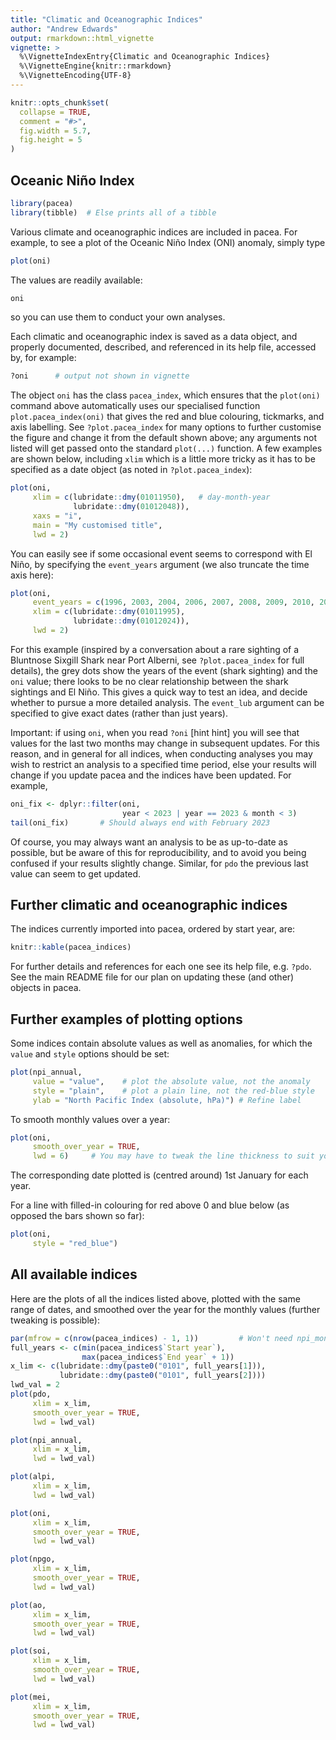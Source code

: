 ```yaml
---
title: "Climatic and Oceanographic Indices"
author: "Andrew Edwards"
output: rmarkdown::html_vignette
vignette: >
  %\VignetteIndexEntry{Climatic and Oceanographic Indices}
  %\VignetteEngine{knitr::rmarkdown}
  %\VignetteEncoding{UTF-8}
---
```


```r
knitr::opts_chunk$set(
  collapse = TRUE,
  comment = "#>",
  fig.width = 5.7,
  fig.height = 5
)
```

## Oceanic Niño Index

```r
library(pacea)
library(tibble)  # Else prints all of a tibble
```

Various climate and oceanographic indices are included in pacea. For example, to
see a plot of the Oceanic Niño Index (ONI) anomaly, simply type

```r
plot(oni)
```

The values are readily available:
```r
oni
```
so you can use them to conduct your own analyses.

Each climatic and oceanographic index is saved as a data
object, and properly documented, described, and referenced in its help file,
accessed by, for example:
```r
?oni      # output not shown in vignette
```

The object `oni` has the class `pacea_index`, which ensures that the `plot(oni)`
command above
automatically uses our specialised function `plot.pacea_index(oni)` that gives
the red and blue colouring, tickmarks, and axis labelling.
See `?plot.pacea_index`
for many options to further customise the figure and change it from the default
shown above; any arguments not listed will get passed onto the standard `plot(...)`
function. A few examples are shown below, including `xlim` which is a little more
tricky as it has to be specified as a date object (as noted in `?plot.pacea_index`):
```r
plot(oni,
     xlim = c(lubridate::dmy(01011950),   # day-month-year
              lubridate::dmy(01012048)),
     xaxs = "i",
     main = "My customised title",
     lwd = 2)
```

You can easily see if some occasional event seems to correspond with El Niño, by
specifying the `event_years` argument (we also truncate the time axis here):
```r
plot(oni,
     event_years = c(1996, 2003, 2004, 2006, 2007, 2008, 2009, 2010, 2014, 2016, 2017, 2019),
     xlim = c(lubridate::dmy(01011995),
              lubridate::dmy(01012024)),
     lwd = 2)
```

For this example (inspired by a conversation about a rare sighting of a Bluntnose
Sixgill Shark near Port Alberni, see `?plot.pacea_index` for full details),
the grey dots show the years of the event (shark sighting) and the `oni` value; there looks to be no clear relationship between the shark sightings and
El Niño. This gives a quick way to test an idea, and decide whether to pursue
a more detailed analysis. The `event_lub` argument can be specified to give
exact dates (rather than just years).

Important: if using `oni`, when you read `?oni` [hint hint] you will see that values for
the last two months may change in subsequent updates. For this reason, and in
general for all indices, when conducting analyses you may wish to restrict an
analysis to a specified time period, else your results will change if you update
pacea and the indices have been updated. For example,
```r
oni_fix <- dplyr::filter(oni,
                         year < 2023 | year == 2023 & month < 3)
tail(oni_fix)       # Should always end with February 2023
```
Of course, you may always want an analysis to be as up-to-date as possible, but be
aware of this for reproducibility, and to avoid you being confused if your results
slightly change. Similar, for `pdo` the previous last value can seem to get updated.

## Further climatic and oceanographic indices

The indices currently imported into pacea, ordered by start year, are:
```r
knitr::kable(pacea_indices)
```

For further details and references for each one see its help file,
e.g. `?pdo`. See the main README file for our plan on updating these (and other)
objects in pacea.

## Further examples of plotting options

Some indices contain absolute values as well as anomalies, for which the `value`
and `style` options should be set:
```r
plot(npi_annual,
     value = "value",    # plot the absolute value, not the anomaly
     style = "plain",    # plot a plain line, not the red-blue style
     ylab = "North Pacific Index (absolute, hPa)") # Refine label
```

To smooth monthly values over a year:
```r
plot(oni,
     smooth_over_year = TRUE,
     lwd = 6)     # You may have to tweak the line thickness to suit your figure
```

The corresponding date plotted is (centred around) 1st January for each year.

For a line with filled-in colouring for red above 0 and blue below (as opposed
the bars shown so far):
```r
plot(oni,
     style = "red_blue")
```

## All available indices

Here are the plots of all the indices listed above, plotted with the same range
of dates, and smoothed over the year for the monthly values (further tweaking is
possible):
```r
par(mfrow = c(nrow(pacea_indices) - 1, 1))         # Won't need npi_monthly as using npi_annual
full_years <- c(min(pacea_indices$`Start year`),
                max(pacea_indices$`End year` + 1))
x_lim <- c(lubridate::dmy(paste0("0101", full_years[1])),
           lubridate::dmy(paste0("0101", full_years[2])))
lwd_val = 2
plot(pdo,
     xlim = x_lim,
     smooth_over_year = TRUE,
     lwd = lwd_val)

plot(npi_annual,
     xlim = x_lim,
     lwd = lwd_val)

plot(alpi,
     xlim = x_lim,
     lwd = lwd_val)

plot(oni,
     xlim = x_lim,
     smooth_over_year = TRUE,
     lwd = lwd_val)

plot(npgo,
     xlim = x_lim,
     smooth_over_year = TRUE,
     lwd = lwd_val)

plot(ao,
     xlim = x_lim,
     smooth_over_year = TRUE,
     lwd = lwd_val)

plot(soi,
     xlim = x_lim,
     smooth_over_year = TRUE,
     lwd = lwd_val)

plot(mei,
     xlim = x_lim,
     smooth_over_year = TRUE,
     lwd = lwd_val)
```
